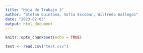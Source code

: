 ```yaml
---
title: "Hoja de Trabajo 3"
author: "Stefan Quintana, Sofía Escobar, Wilfredo Gallegos"
date: "2023-02-03"
output: html_document
---
```


```r
knitr::opts_chunk$set(echo = TRUE)
```

```r
test <- read.csv("test.csv")
```

